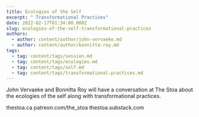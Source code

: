 ```yaml
---
title: Ecologies of the Self
excerpt: " Transformational Practices"
date: 2022-02-17T01:34:00.000Z
slug: ecologies-of-the-self-transformational-practices
authors:
  - author: content/author/john-vervaeke.md
  - author: content/author/bonnitta-roy.md
tags:
  - tag: content/tags/session.md
  - tag: content/tags/ecologies.md
  - tag: content/tags/self.md
  - tag: content/tags/transformational-practices.md
---
```


John Vervaeke and Bonnitta Roy will have a conversation at The Stoa about the ecologies of the self along with transformational practices.

thestoa.ca
patreon.com/the_stoa
thestoa.substack.com

